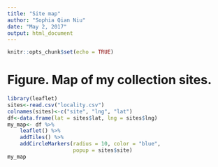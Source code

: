 ```yaml
---
title: "Site map"
author: "Sophia Qian Niu"
date: "May 2, 2017"
output: html_document
---
```


```r
knitr::opts_chunk$set(echo = TRUE)
```

# Figure. Map of my collection sites.

```r
library(leaflet)
sites<-read.csv("locality.csv")
colnames(sites)<-c("site", "lng", "lat")
df<-data.frame(lat = sites$lat, lng = sites$lng)
my_map<- df %>% 
    leaflet() %>%
    addTiles() %>%
    addCircleMarkers(radius = 10, color = "blue", 
                     popup = sites$site)
my_map
```
